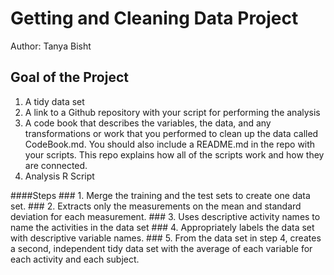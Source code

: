 # Getting and Cleaning Data Project
Author: Tanya Bisht

## Goal of the Project
1. A tidy data set 
2. A link to a Github repository with your script for performing the analysis 
3. A code book that describes the variables, the data, and any transformations or work that you performed to clean up the data called CodeBook.md. You should also include a README.md in the repo with your scripts. This repo explains how all of the scripts work and how they are connected.
4. Analysis R Script


####Steps
### 1. Merge the training and the test sets to create one data set.
### 2. Extracts only the measurements on the mean and standard deviation for each measurement.
### 3. Uses descriptive activity names to name the activities in the data set
### 4. Appropriately labels the data set with descriptive variable names.
### 5. From the data set in step 4, creates a second, independent tidy data set with the average of each variable for each activity and each subject.
